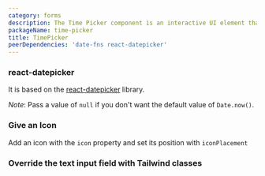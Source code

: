 ```yaml
---
category: forms
description: The Time Picker component is an interactive UI element that allows users to select a specific time from a predefined format. It typically includes options for hours, minutes, and sometimes seconds, often presented in a dropdown or clock interface. This component is essential for applications requiring precise time input, such as scheduling events, setting alarms, or booking appointments, providing a user-friendly and accurate way to select times.
packageName: time-picker
title: TimePicker
peerDependencies: 'date-fns react-datepicker'
---
```


### react-datepicker

It is based on the [react-datepicker](https://github.com/Hacker0x01/react-datepicker) library.

_Note_: Pass a value of `null` if you don't want the default value of `Date.now()`.

<div data-playground="react-date-picker.tsx" data-component="TimePicker"></div>

### Give an Icon

Add an icon with the `icon` property and set its position with `iconPlacement`

<div data-playground="icon.tsx" data-component="TimePicker"></div>

### Override the text input field with Tailwind classes

<div data-playground="tailwind.tsx" data-component="TimePicker"></div>
